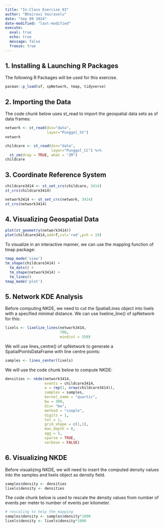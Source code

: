 ```yaml
---
title: "In-Class Exercise 03"
author: "Bhairavi Vairavelu"
date: "Sep 09 2024"
date-modified: "last-modified"
execute:
  eval: true
  echo: true
  message: false
  freeze: true
---
```


## 1. Installing & Launching R Packages

The following R Packages will be used for this exercise.

```r
pacman::p_load(sf, spNetwork, tmap, tidyverse)
```

## 2. Importing the Data

The code chunk below uses st_read to import the geospatial data sets as sf data frames:

```r
network <- st_read(dsn="data", 
                   layer="Punggol_St")
network
```

```r
childcare <- st_read(dsn="data",
                     layer="Punggol_CC") %>%
  st_zm(drop = TRUE, what = "ZM")
childcare
```

## 3. Coordinate Reference System

```r
childcare3414 <- st_set_crs(childcare, 3414)
st_crs(childcare3414)
```

```r
network3414 <- st_set_crs(network, 3414)
st_crs(network3414)
```

## 4. Visualizing Geospatial Data

```r
plot(st_geometry(network3414))
plot(childcare3414,add=T,col='red',pch = 19)
```

To visualize in an interactive manner, we can use the mapping function of tmap package:

```r
tmap_mode('view')
tm_shape(childcare3414) + 
  tm_dots() + 
  tm_shape(network3414) +
  tm_lines()
tmap_mode('plot')
```

## 5. Network KDE Analysis

Before computing NKDE, we need to cut the SpatialLines object into lixels with a specified minimal distance. We can use lixeline_line() of spNetwork for this:

```r
lixels <- lixelize_lines(network3414, 
                         700, 
                         mindist = 350)
```

We will use lines_centre() of spNetwork to generate a SpatialPointsDataFrame with line centre points:

```r
samples <- lines_center(lixels) 
```

We will use the code chunk below to compute NKDE:

```r
densities <- nkde(network3414, 
                  events = childcare3414,
                  w = rep(1, nrow(childcare3414)),
                  samples = samples,
                  kernel_name = "quartic",
                  bw = 300, 
                  div= "bw", 
                  method = "simple", 
                  digits = 1, 
                  tol = 1,
                  grid_shape = c(1,1), 
                  max_depth = 8,
                  agg = 5, 
                  sparse = TRUE,
                  verbose = FALSE)
```

## 6. Visualizing NKDE

Before visualizing NKDE, we will need to insert the computed density values into the samples and lixels object as density field.

```r
samples$density <- densities
lixels$density <- densities
```

The code chunk below is used to rescale the density values from number of events per meter to number of events per kilometer.

```r
# rescaling to help the mapping
samples$density <- samples$density*1000
lixels$density <- lixels$density*1000
```
